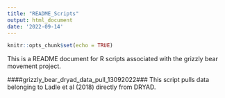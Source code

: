```yaml
---
title: "README_Scripts"
output: html_document
date: '2022-09-14'
---
```


```r
knitr::opts_chunk$set(echo = TRUE)
```

This is a README document for R scripts associated with the grizzly bear movement project.

####grizzly_bear_dryad_data_pull_13092022###
This script pulls data belonging to Ladle et al (2018) directly from DRYAD. 